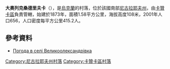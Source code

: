 {{coord|47|47|12|N|32|41|19|E|scale:100000|display=title}}

'''大奧列克桑德里夫卡'''（{{lang-uk|Великоолександрівка}}），是[[烏克蘭|烏克蘭]]的村落，位於該國南部[[尼古拉耶夫州|尼古拉耶夫州]]，由[[卡贊卡區|卡贊卡區]]負責管轄，始建於1873年，面積1.58平方公里，海拔高度108米，2001年人口656，人口密度每平方公里415.2人。

==參考資料==
* [http://weather.in.ua/ua/nikolaevskaja/3025 Погода в селі Великоолександрівка] {{Wayback|url=http://weather.in.ua/ua/nikolaevskaja/3025 |date=20160607045631 }}

[[Category:尼古拉耶夫州村落|Category:尼古拉耶夫州村落]]
[[Category:卡贊卡區村落|Category:卡贊卡區村落]]


{{Mykolaiv-geo-stub}}